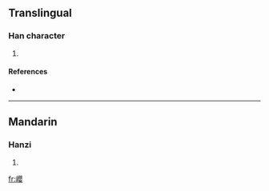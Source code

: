 ==Translingual==

===Han character===
{{Han char|rn=46|rad=山|as=17|sn=20|four=|canj=山月金女 (UBCV)}}

# {{defn|Han|sort=山17}}

====References====
* {{Han ref|kx=0322.270|dkj=08621|dj=0622.390|hdz=10806.130|uh=5DCA|ud=24010}}

----

==Mandarin==

===Hanzi===
{{cmn-hanzi|pin=[[yǐng]] ([[ying3]])|wg=ying<sup>3</sup>}}

# {{defn|Mandarin|sort=山17}}

[[fr:巊]]